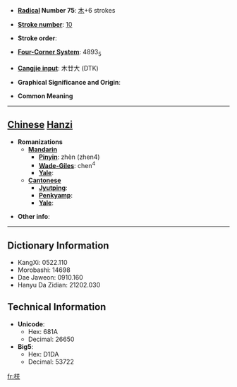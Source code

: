 * '''[[Wiktionary:Chinese radical index| Radical]] Number 75''': [[Wiktionary:Chinese radical index 木|木]]+6 strokes

* '''[[Wiktionary:Chinese total strokes index|Stroke number]]''': [[Wiktionary:Chinese total strokes index 10|10]]

* '''Stroke order''': 

* '''[[Wiktionary:Chinese four corner index|Four-Corner System]]''': 4893<sub>5</sub>

* '''[[Wiktionary:Chinese Cangjie index|Cangjie input]]''': 木廿大 (DTK)

* '''Graphical Significance and Origin''': 

* '''Common Meaning'''

----

== [[Chinese]] [[Hanzi]] ==

* '''Romanizations'''
** '''[[Mandarin]]'''
*** '''[[Pinyin]]''': zhèn (zhen4)
*** '''[[Wade-Giles]]''': chen<sup>4</sup>
*** '''[[Yale]]''': 
** '''[[Cantonese]]'''
*** '''[[Jyutping]]''':
*** '''[[Penkyamp]]''': 
*** '''[[Yale]]''': 

* '''Other info''': 

----

== Dictionary Information ==

* KangXi: 0522.110
* Morobashi: 14698
* Dae Jaweon: 0910.160
* Hanyu Da Zidian: 21202.030

== Technical Information ==

* '''Unicode''':
** Hex: 681A
** Decimal: 26650
* '''Big5''':
** Hex: D1DA
** Decimal: 53722

[[fr:栚]]
